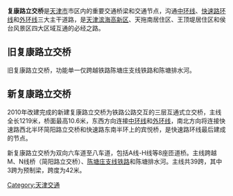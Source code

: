 '''复康路立交桥'''是[[天津市|天津市]]市区内的重要交通桥梁和交通节点，沟通[[中环线|中环线]]、[[快速路环线|快速路环线]]和[[外环线|外环线]]三大主干道路，是[[天津滨海高新区|天津滨海高新区]]、天拖南居住区、王顶堤居住区和侯台风景区四大区域互通的必经之路。

== 旧复康路立交桥 ==
旧复康路立交桥，功能单一仅跨越铁路陈塘庄支线铁路和陈塘排水河。

== 新复康路立交桥 ==
2010年改建完成的新建复康路立交桥为铁路公路交互的三层互通式立交桥，主线全长1219米，桥面最高10.6米，东西方向连接[[中环线|中环线]]和[[外环线|外环线]]，南北方向将连接快速路西北半环简阳路立交桥和快速路东南半环上的宾悦桥，是快速路环线最后建成的节点。

新复康路立交桥为双向六车道至八车道，包括A线-H线等8座匝道桥。主线跨越M、N线桥（简阳路立交桥）、[[陈塘庄支线铁路|陈塘庄支线铁路]]和陈塘排水河。主线共39跨，其中3跨为预制梁，跨度为42米。
[[Category:天津交通|Category:天津交通]]